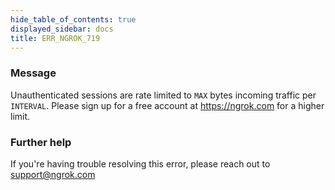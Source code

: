 ```yaml
---
hide_table_of_contents: true
displayed_sidebar: docs
title: ERR_NGROK_719
---
```


### Message

Unauthenticated sessions are rate limited to `MAX` bytes incoming traffic per `INTERVAL`. Please sign up for a free account at https://ngrok.com for a higher limit.

<ErrorDetails />

### Further help

If you're having trouble resolving this error, please reach out to [support@ngrok.com](mailto:support@ngrok.com?subject=Help%20with%20ERR_NGROK_719)
